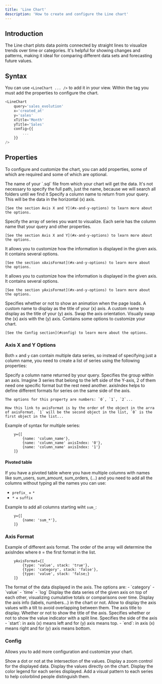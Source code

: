 ```yaml
---
title: 'Line Chart'
description: 'How to create and configure the Line chart'
---
```


## Introduction
The Line chart plots data points connected by straight lines to visualize trends over time or categories. It's helpful for showing changes and patterns, making it ideal for comparing different data sets and forecasting future values.

## Syntax
You can use `<LineChart ... />` to add it in your view. Within the tag you must add the properties to configure the chart.

``` js
<LineChart
	query='sales_evolution'
    x='created_at'
    y='sales'
    xTitle='Month'
    yTitle='Sales'
    config={{ 
        ...
    }}
/>
```

## Properties
To configure and customize the chart, you can add properties, some of which are required and some of which are optional.

<ParamField path="query" type="string" required>
    The name of your `.sql` file from which your chart will get the data. It's not necessary to specify the full path, just the name, because we will search all folders until we find it
</ParamField>

<ParamField path="x" type="string | array" required>
    Specify a column name to return from your query. This will be the data in the horizontal (x) axis.

    [See the section Axis X and Y](#x-and-y-options) to learn more about the options.
</ParamField>

<ParamField path="y" type="string | array" required>
    Specify the array of series you want to visualize. Each serie has the column name that your query and other properties.
    
    [See the section Axis X and Y](#x-and-y-options) to learn more about the options.
</ParamField>

<ParamField path="xAxisFormat" type="array">
    It allows you to customize how the information is displayed in the given axis. It contains several options.    
    
    [See the section xAxisFormat](#x-and-y-options) to learn more about the options.
</ParamField>

<ParamField path="yAxisFormat" type="array">
    It allows you to customize how the information is displayed in the given axis. It contains several options.    

    [See the section yAxisFormat](#x-and-y-options) to learn more about the options.
</ParamField>

<ParamField path="animation" type="boolean">
    Specifies whether or not to show an animation when the page loads.
</ParamField>

<ParamField path="xTitle" type="string">
    A custom name to display as the title of your (x) axis.
</ParamField>

<ParamField path="yTitle" type="string">
    A custom name to display as the title of your (y) axis.
</ParamField>

<ParamField path="swapAxis" type="boolean">
    Swap the axis orientation. Visually swap the (x) axis with the (y) axis.
</ParamField>

<ParamField path="config" type="array">
    Contains some options to customize your chart.
    
    [See the Config section](#config) to learn more about the options.
</ParamField>

### Axis X and Y Options

Both `x` and `y` can contain multiple data series, so instead of specifying just a column name, you need to create a list of series using the following properties:

<ParamField path="name" type="string">
    Specify a column name returned by your query.
</ParamField>

<ParamField path="axisIndex" type="string">
    Specifies the group within an axis. Imagine 3 series that belong to the left side of the Y-axis, 2 of them need one specific format but the rest need another. axisIndex helps to define different formats for series on the same side of the axis.

    The options for this property are numbers: `0`, `1`, `2`...

    How this link to axisFormat is by the order of the object in the arra of axisFormat. `1` will be the second object in the list, `0` is the first object in the list...
</ParamField>

Example of syntax for multiple series:

```
    y={[
		{name: 'column_name'},
		{name: 'column_name' axisIndex: '0'},
		{name: 'column_name' axisIndex: '1'}
    ]}
```

#### Pivoted table
If you have a pivoted table where you have multiple columns with names like sum_users, sum_amount, sum_orders, (...) and you need to add all the columns without typing all the names you can use:

- `prefix_` + `*`
- `*` + `suffix`

Example to add all columns starting wiht `sum_`:
```
    y={[
		{name: 'sum_*'},
    ]}
```
### Axis Format

Example of different axis format. The order of the array will determine the axisIndex where `0` = the first format in the list.

```
    yAxisFormat={[
		{type: 'value', stack: 'true'},
		{type: 'category', stack: 'false'},
		{type: 'value', stack: 'false;}
    ]}
```
<ParamField path="type" type="string">
    The format of the data displayed in the axis. The options are:
    - `category`
    - `value`
    - `time`
    - `log`
</ParamField>

<ParamField path="stack" type="boolean">
    Display the data series of the given axis on top of each other, visualizing cumulative totals or comparisons over time.
</ParamField>

<ParamField path="showAxis" type="boolean">
    Display the axis info (labels, numbers...) in the chart or not.
</ParamField>

<ParamField path="rotate" type="number">
    Allow to display the axis values with a tilt to avoid overlapping between them.
</ParamField>

<ParamField path="displayName" type="string | null">
    The axis title to display.
</ParamField>

<ParamField path="showAxisTitle" type="boolean">
    Whether or not to show the title of the axis.
</ParamField>

<ParamField path="showSplitLine" type="boolean">
    Specifies whether or not to show the value indicator with a split line.
</ParamField>

<ParamField path="axisAlign" type="boolean">
    Specifies the side of the axis
    - `start`: in axis (x) means left and for (y) axis means top.
    - `end`: in axis (x) means right and for (y) axis means bottom.
</ParamField>

### Config
Allows you to add more configuration and customize your chart.

<ParamField path="showDots" type="boolean">
    Show a dot or not at the intersection of the values.
</ParamField>

<ParamField path="showZoom" type="boolean">
    Display a zoom control for the displayed data.
</ParamField>

<ParamField path="showValues" type="boolean">
 Display the values directly on the chart.
</ParamField>

<ParamField path="showLegend" type="boolean">
    Display the color legend for each series displayed.
</ParamField>

<ParamField path="showDecal" type="boolean">
    Add a visual pattern to each series to help colorblind people distinguish them.
</ParamField>

